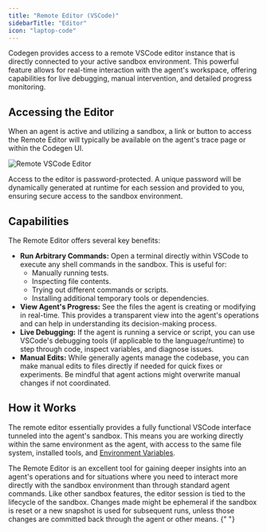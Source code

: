 ```yaml
---
title: "Remote Editor (VSCode)"
sidebarTitle: "Editor"
icon: "laptop-code"
---
```


Codegen provides access to a remote VSCode editor instance that is directly connected to your active sandbox environment. This powerful feature allows for real-time interaction with the agent's workspace, offering capabilities for live debugging, manual intervention, and detailed progress monitoring.

## Accessing the Editor

When an agent is active and utilizing a sandbox, a link or button to access the Remote Editor will typically be available on the agent's trace page or within the Codegen UI.

<Frame caption="Access the Remote Editor from the Codegen UI (example)">
  <img src="/images/sandbox-buttons.png" alt="Remote VSCode Editor" />
</Frame>

Access to the editor is password-protected. A unique password will be dynamically generated at runtime for each session and provided to you, ensuring secure access to the sandbox environment.

## Capabilities

The Remote Editor offers several key benefits:

- **Run Arbitrary Commands:** Open a terminal directly within VSCode to execute any shell commands in the sandbox. This is useful for:
  - Manually running tests.
  - Inspecting file contents.
  - Trying out different commands or scripts.
  - Installing additional temporary tools or dependencies.
- **View Agent's Progress:** See the files the agent is creating or modifying in real-time. This provides a transparent view into the agent's operations and can help in understanding its decision-making process.
- **Live Debugging:** If the agent is running a service or script, you can use VSCode's debugging tools (if applicable to the language/runtime) to step through code, inspect variables, and diagnose issues.
- **Manual Edits:** While generally agents manage the codebase, you can make manual edits to files directly if needed for quick fixes or experiments. Be mindful that agent actions might overwrite manual changes if not coordinated.

## How it Works

The remote editor essentially provides a fully functional VSCode interface tunneled into the agent's sandbox. This means you are working directly within the same environment as the agent, with access to the same file system, installed tools, and [Environment Variables](./environment-variables).

<Tip>
  The Remote Editor is an excellent tool for gaining deeper insights into an
  agent's operations and for situations where you need to interact more directly
  with the sandbox environment than through standard agent commands.
</Tip>

<Note>
  Like other sandbox features, the editor session is tied to the lifecycle of
  the sandbox. Changes made might be ephemeral if the sandbox is reset or a new
  snapshot is used for subsequent runs, unless those changes are committed back
  through the agent or other means.
</Note>{" "}
